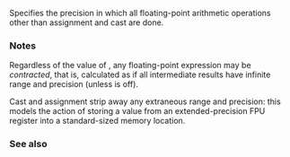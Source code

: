 {{title|FLT_EVAL_METHOD}}
{{cpp/types/climits/navbar}}
{{ddcl|header=cfloat|since=c++11|
#define FLT_EVAL_METHOD /* implementation-defined */
}}

Specifies the precision in which all floating-point arithmetic operations other than assignment and cast are done.

{{dsc begin}}
{{dsc hitem|Value|Explanation}}
{{dsc|negative values except {{c|-1}}|implementation-defined behavior}}
{{dsc|{{c|-1}}|the default precision is not known}}
{{dsc|{{c|0}}|all operations and constants evaluate in the range and precision of the type used. Additionally, {{c/core|float_t}} and {{c/core|double_t}} are equivalent to {{c/core|float}} and {{c/core|double}} respectively}}
{{dsc|{{c|1}}|all operations and constants evaluate in the range and precision of {{c/core|double}}. Additionally, both {{c/core|float_t}} and {{c/core|double_t}} are equivalent to {{c/core|double}}}}
{{dsc|{{c|2}}|all operations and constants evaluate in the range and precision of {{c/core|long double}}. Additionally, both {{c/core|float_t}} and {{c/core|double_t}} are equivalent to {{c/core|long double}}}}
{{dsc end}}

===Notes===
Regardless of the value of {{c|FLT_EVAL_METHOD}}, any floating-point expression may be ''contracted'', that is, calculated as if all intermediate results have infinite range and precision (unless {{ltt|cpp/preprocessor/impl|#pragma}} {{c|STDC FP_CONTRACT}} is off).

Cast and assignment strip away any extraneous range and precision: this models the action of storing a value from an extended-precision FPU register into a standard-sized memory location.

===See also===
{{dsc begin}}
{{dsc see c|c/types/limits/FLT_EVAL_METHOD}}
{{dsc end}}

{{langlinks|de|es|fr|it|ja|pt|ru|zh}}